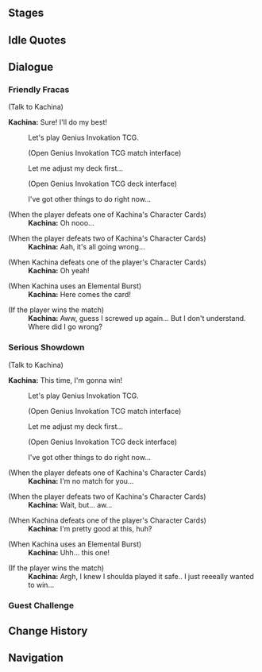 {{stub|most dialogue is missing}}
{{Genius Invokation TCG Character Stages Intro}}

==Stages==
{{Genius Invokation TCG Stages/Detailed|Kachina}}

==Idle Quotes==
{{Dialogue Start}}
:{{DIcon|Idle}} {{tx}}
{{Dialogue End}}

==Dialogue==
===Friendly Fracas===
{{Dialogue Start}}
;(Talk to Kachina)
'''Kachina:''' Sure! I'll do my best!
:{{DIcon|TCG}} Let's play Genius Invokation TCG.
:;(Open Genius Invokation TCG match interface)
:{{DIcon}} Let me adjust my deck first...
:;(Open Genius Invokation TCG deck interface)
:{{DIcon}} I've got other things to do right now...

;(When the player defeats one of Kachina's Character Cards)
:'''Kachina:''' Oh nooo...

;(When the player defeats two of Kachina's Character Cards)
:'''Kachina:''' Aah, it's all going wrong...

;(When Kachina defeats one of the player's Character Cards)
:'''Kachina:''' Oh yeah!

;(When Kachina uses an Elemental Burst)
:'''Kachina:''' Here comes the card!

;(If the player wins the match)
:'''Kachina:''' Aww, guess I screwed up again... But I don't understand. Where did I go wrong?
{{Dialogue End}}

===Serious Showdown===
{{Dialogue Start}}
;(Talk to Kachina)
'''Kachina:''' This time, I'm gonna win!
:{{DIcon|TCG}} Let's play Genius Invokation TCG.
:;(Open Genius Invokation TCG match interface)
:{{DIcon}} Let me adjust my deck first...
:;(Open Genius Invokation TCG deck interface)
:{{DIcon}} I've got other things to do right now...

;(When the player defeats one of Kachina's Character Cards)
:'''Kachina:''' I'm no match for you...

;(When the player defeats two of Kachina's Character Cards)
:'''Kachina:''' Wait, but... aw...

;(When Kachina defeats one of the player's Character Cards)
:'''Kachina:''' I'm pretty good at this, huh?

;(When Kachina uses an Elemental Burst)
:'''Kachina:''' Uhh... this one!

;(If the player wins the match)
:'''Kachina:''' Argh, I knew I shoulda played it safe.. I just reeeally wanted to win...
{{Dialogue End}}

===Guest Challenge===
{{tx}}

==Change History==
{{Change History|5.5}}

==Navigation==
{{Genius Invokation TCG Stages Navbox}}